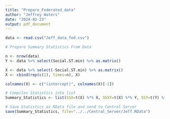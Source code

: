 ---
title: "Prepare_Federated_data"
author: "Jeffrey Waters"
date: "2024-02-23"
output: pdf_document
---

```{r}
data <- read.csv("Jeff_data_fed.csv")

# Prepare Summary Statistics From Data

n <- nrow(data)
Y <- data %>% select(Social.ST.min) %>% as.matrix()

X <- data %>% select(-Social.ST.min) %>% as.matrix()
X <- cbind(rep(c(1), times=n), X)

colnames(X) <- c("(intercept)", colnames(X)[-1])

# Compiles Statistics into list
Summary_Statistics <- list(SSX=t(X) %*% X, SSXY=t(X) %*% Y, SSY=t(Y) %*% Y, y_bar=mean(Y), n=n)

# Save Statistics as RData file and send to Central Server
save(Summary_Statistics, file="../../Central_Server/Jeff.RData")

```

